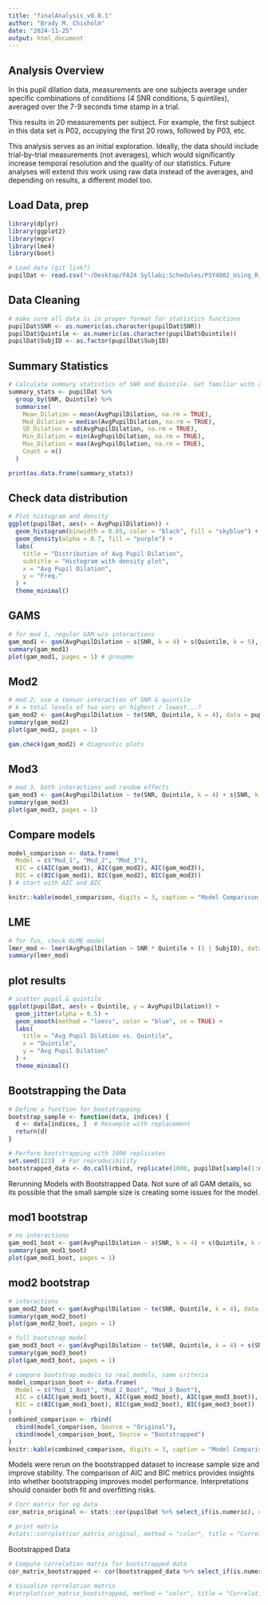 ```yaml
---
title: "finalAnalysis_v0.0.1"
author: "Brady M. Chisholm"
date: "2024-11-25"
output: html_document
---
```

## Analysis Overview

In this pupil dilation data, measurements are one subjects average under specific combinations of conditions (4 SNR conditions, 5 quintiles), averaged over the 7-9 seconds time stamp in a trial. 

This results in 20 measurements per subject. For example, the first subject in this data set is P02, occupying the first 20 rows, followed by P03, etc. 

This analysis serves as an initial exploration. Ideally, the data should include trial-by-trial measurements (not averages), which would significantly increase temporal resolution and the quality of our statistics. Future analyses will extend this work using raw data instead of the averages, and depending on results, a different model too.



## Load Data, prep
```r
library(dplyr)
library(ggplot2)
library(mgcv) 
library(lme4) 
library(boot)

# Load data (git link?)
pupilDat <- read.csv("~/Desktop/FA24 Syllabi:Schedules/PSY4802_Using_R_to_Create_Reproducible_Research/Final Project/code/quintileData.csv")
```

## Data Cleaning
```r
# make sure all data is in proper format for statistics functions
pupilDat$SNR <- as.numeric(as.character(pupilDat$SNR))
pupilDat$Quintile <- as.numeric(as.character(pupilDat$Quintile))
pupilDat$SubjID <- as.factor(pupilDat$SubjID)


```

## Summary Statistics
```r
# Calculate summary statistics of SNR and Quintile. Get familiar with data 
summary_stats <- pupilDat %>%
  group_by(SNR, Quintile) %>%
  summarise(
    Mean_Dilation = mean(AvgPupilDilation, na.rm = TRUE),
    Med_Dilation = median(AvgPupilDilation, na.rm = TRUE),
    SD_Dilation = sd(AvgPupilDilation, na.rm = TRUE),
    Min_Dilation = min(AvgPupilDilation, na.rm = TRUE),
    Max_Dilation = max(AvgPupilDilation, na.rm = TRUE),
    Count = n()
  )

print(as.data.frame(summary_stats))
```

## Check data distribution
```r
# Plot histogram and density
ggplot(pupilDat, aes(x = AvgPupilDilation)) +
  geom_histogram(binwidth = 0.05, color = "black", fill = "skyblue") +
  geom_density(alpha = 0.7, fill = "purple") +
  labs(
    title = "Distribution of Avg Pupil Dilation",
    subtitle = "Histogram with density plot",
    x = "Avg Pupil Dilation",
    y = "Freq."
  ) +
  theme_minimal()
```

## GAMS
```r
# for mod 1, regular GAM w/o interactions
gam_mod1 <- gam(AvgPupilDilation ~ s(SNR, k = 4) + s(Quintile, k = 5), data = pupilDat)
summary(gam_mod1)
plot(gam_mod1, pages = 1) # groupme
```

## Mod2
```r
# mod 2; use a tensor interaction of SNR & quintile 
# k = total levels of two vars or highest / lowest...? 
gam_mod2 <- gam(AvgPupilDilation ~ te(SNR, Quintile, k = 4), data = pupilDat)
summary(gam_mod2)
plot(gam_mod2, pages = 1)
```

```r
gam.check(gam_mod2) # diagnostic plots
```

## Mod3
```r
# mod 3, both interactions and random effects 
gam_mod3 <- gam(AvgPupilDilation ~ te(SNR, Quintile, k = 4) + s(SNR, k = 4) + s(Quintile, k = 5) + s(SubjID, bs = "re"), data = pupilDat)
summary(gam_mod3)
plot(gam_mod3, pages = 1)
```

## Compare models 
```r
model_comparison <- data.frame(
  Model = c("Mod_1", "Mod_2", "Mod_3"),
  AIC = c(AIC(gam_mod1), AIC(gam_mod2), AIC(gam_mod3)),
  BIC = c(BIC(gam_mod1), BIC(gam_mod2), BIC(gam_mod3))
) # start with AIC and BIC 

knitr::kable(model_comparison, digits = 3, caption = "Model Comparison: AIC & BIC")
```

## LME 
```r
# for fun, check GLME model
lmer_mod <- lmer(AvgPupilDilation ~ SNR * Quintile + (1 | SubjID), data = pupilDat)
summary(lmer_mod)
```

## plot results
```r
# scatter pupil & quintile
ggplot(pupilDat, aes(x = Quintile, y = AvgPupilDilation)) +
  geom_jitter(alpha = 0.5) +
  geom_smooth(method = "loess", color = "blue", se = TRUE) +
  labs(
    title = "Avg Pupil Dilation vs. Quintile",
    x = "Quintile",
    y = "Avg Pupil Dilation"
  ) +
  theme_minimal()
```

## Bootstrapping the Data
```r
# Define a function for bootstrapping
bootstrap_sample <- function(data, indices) {
  d <- data[indices, ]  # Resample with replacement
  return(d)
}

# Perform bootstrapping with 1000 replicates
set.seed(123)  # For reproducibility
bootstrapped_data <- do.call(rbind, replicate(1000, pupilDat[sample(1:nrow(pupilDat), replace = TRUE), ], simplify = FALSE))
```

Rerunning Models with Bootstrapped Data. Not sure of all GAM details, so its possible that the small sample size is creating some issues for the model. 

## mod1 bootstrap
```r
# no interactions
gam_mod1_boot <- gam(AvgPupilDilation ~ s(SNR, k = 4) + s(Quintile, k = 5), data = bootstrapped_data)
summary(gam_mod1_boot)
plot(gam_mod1_boot, pages = 1)
```

## mod2 bootstrap
```r
# interactions 
gam_mod2_boot <- gam(AvgPupilDilation ~ te(SNR, Quintile, k = 4), data = bootstrapped_data)
summary(gam_mod2_boot)
plot(gam_mod2_boot, pages = 1)
```

```r
# full bootstrap model 
gam_mod3_boot <- gam(AvgPupilDilation ~ te(SNR, Quintile, k = 4) + s(SNR, k = 4) + s(Quintile, k = 5) + s(SubjID, bs = "re"), data = bootstrapped_data)
summary(gam_mod3_boot)
plot(gam_mod3_boot, pages = 1)
```

```r
# compare bootstrap models to real models, same criteria 
model_comparison_boot <- data.frame(
  Model = c("Mod_1_Boot", "Mod_2_Boot", "Mod_3_Boot"),
  AIC = c(AIC(gam_mod1_boot), AIC(gam_mod2_boot), AIC(gam_mod3_boot)),
  BIC = c(BIC(gam_mod1_boot), BIC(gam_mod2_boot), BIC(gam_mod3_boot))
)
combined_comparison <- rbind(
  cbind(model_comparison, Source = "Original"),
  cbind(model_comparison_boot, Source = "Bootstrapped")
)
knitr::kable(combined_comparison, digits = 3, caption = "Model Comparison: Original vs Bootstrapped Data")
```

Models were rerun on the bootstrapped dataset to increase sample size and improve stability. The comparison of AIC and BIC metrics provides insights into whether bootstrapping improves model performance. Interpretations should consider both fit and overfitting risks.
```r
# Corr matrix for og data
cor_matrix_original <- stats::cor(pupilDat %>% select_if(is.numeric), use = "complete.obs")

# print matrix
#stats::corrplot(cor_matrix_original, method = "color", title = "Correlation Matrix: Original Data", mar = c(0,0,1,0))
```

 Bootstrapped Data
```r
# Compute correlation matrix for bootstrapped data
cor_matrix_bootstrapped <- cor(bootstrapped_data %>% select_if(is.numeric), use = "complete.obs")

# Visualize correlation matrix
#corrplot(cor_matrix_bootstrapped, method = "color", title = "Correlation Matrix: Bootstrapped Data", mar = c(0,0,1,0))
```
